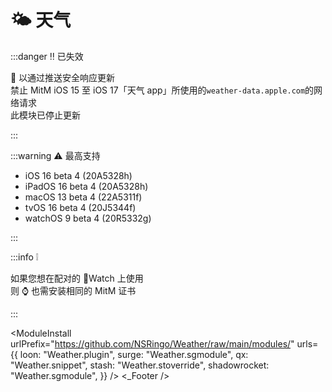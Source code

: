 
# 🌤 天气

:::danger ‼️ 已失效

 以通过推送安全响应更新  
禁止 MitM iOS 15 至 iOS 17「天气 app」所使用的`weather-data.apple.com`的网络请求  
此模块已停止更新

:::

:::warning ⚠️ 最高支持

- iOS 16 beta 4 (20A5328h)
- iPadOS 16 beta 4 (20A5328h)
- macOS 13 beta 4 (22A5311f)
- tvOS 16 beta 4 (20J5344f)
- watchOS 9 beta 4 (20R5332g)

:::

:::info ❕

如果您想在配对的 Watch 上使用  
则 ⌚️ 也需安装相同的 MitM 证书

:::

<ModuleInstall
  urlPrefix="https://github.com/NSRingo/Weather/raw/main/modules/"
  urls={{
    loon: "Weather.plugin",
    surge: "Weather.sgmodule",
    qx: "Weather.snippet",
    stash: "Weather.stoverride",
    shadowrocket: "Weather.sgmodule",
  }}
/>
<Weather />
<_Footer />
